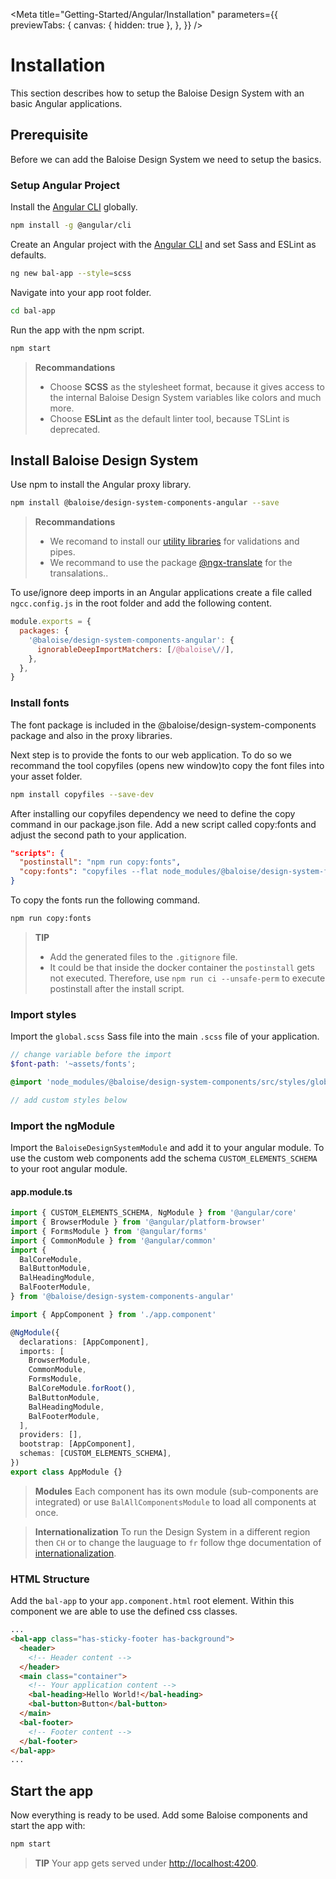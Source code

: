 
<Meta
  title="Getting-Started/Angular/Installation"
  parameters={{
    previewTabs: {
      canvas: { hidden: true },
    },
  }}
/>

# Installation

This section describes how to setup the Baloise Design System with an basic Angular applications.

## Prerequisite

Before we can add the Baloise Design System we need to setup the basics.

### Setup Angular Project

Install the [Angular CLI](https://cli.angular.io/) globally.

```bash
npm install -g @angular/cli
```

Create an Angular project with the [Angular CLI](https://cli.angular.io/) and set Sass and ESLint as defaults.

```bash
ng new bal-app --style=scss
```

Navigate into your app root folder.

```bash
cd bal-app
```

Run the app with the npm script.

```bash
npm start
```

> **Recommandations**
>
> - Choose **SCSS** as the stylesheet format, because it gives access to the internal Baloise Design System variables like colors and much more.
> - Choose **ESLint** as the default linter tool, because TSLint is deprecated.

## Install Baloise Design System

Use npm to install the Angular proxy library.

```bash
npm install @baloise/design-system-components-angular --save
```

> **Recommandations**
>
> - We recomand to install our [utility libraries](https://github.com/baloise/web-app-utils) for validations and pipes.
> - We recommand to use the package [@ngx-translate](https://github.com/ngx-translate/core) for the transalations..

To use/ignore deep imports in an Angular applications create a file called `ngcc.config.js` in the root folder and add the following content.

```javascript
module.exports = {
  packages: {
    '@baloise/design-system-components-angular': {
      ignorableDeepImportMatchers: [/@baloise\//],
    },
  },
}
```

### Install fonts

The font package is included in the @baloise/design-system-components package and also in the proxy libraries.

Next step is to provide the fonts to our web application. To do so we recommand the tool copyfiles (opens new window)to copy the font files into your asset folder.

```bash
npm install copyfiles --save-dev
```

After installing our copyfiles dependency we need to define the copy command in our package.json file. Add a new script called copy:fonts and adjust the second path to your application.

```json
"scripts": {
  "postinstall": "npm run copy:fonts",
  "copy:fonts": "copyfiles --flat node_modules/@baloise/design-system-fonts/lib/* src/assets/fonts"
}
```

To copy the fonts run the following command.

```bash
npm run copy:fonts
```

> **TIP**
>
> - Add the generated files to the `.gitignore` file.
> - It could be that inside the docker container the `postinstall` gets not executed. Therefore, use `npm run ci --unsafe-perm` to execute postinstall after the install script.

### Import styles

Import the `global.scss` Sass file into the main `.scss` file of your application.

```scss
// change variable before the import
$font-path: '~assets/fonts';

@import 'node_modules/@baloise/design-system-components/src/styles/global.scss';

// add custom styles below
```

### Import the ngModule

Import the `BaloiseDesignSystemModule` and add it to your angular module. To use the custom web components add the schema `CUSTOM_ELEMENTS_SCHEMA` to your root angular module.

#### app.module.ts

```typescript
import { CUSTOM_ELEMENTS_SCHEMA, NgModule } from '@angular/core'
import { BrowserModule } from '@angular/platform-browser'
import { FormsModule } from '@angular/forms'
import { CommonModule } from '@angular/common'
import {
  BalCoreModule,
  BalButtonModule,
  BalHeadingModule,
  BalFooterModule,
} from '@baloise/design-system-components-angular'

import { AppComponent } from './app.component'

@NgModule({
  declarations: [AppComponent],
  imports: [
    BrowserModule,
    CommonModule,
    FormsModule,
    BalCoreModule.forRoot(),
    BalButtonModule,
    BalHeadingModule,
    BalFooterModule,
  ],
  providers: [],
  bootstrap: [AppComponent],
  schemas: [CUSTOM_ELEMENTS_SCHEMA],
})
export class AppModule {}
```

> **Modules** Each component has its own module (sub-components are integrated) or use `BalAllComponentsModule` to load all components at once.

> **Internationalization** To run the Design System in a different region then `CH` or to change the lauguage to `fr` follow thge documentation of [internationalization](?path=/docs/getting-started-internationalization--page).

### HTML Structure

Add the `bal-app` to your `app.component.html` root element. Within this component we are able to use the defined css classes.

```html
...
<bal-app class="has-sticky-footer has-background">
  <header>
    <!-- Header content -->
  </header>
  <main class="container">
    <!-- Your application content -->
    <bal-heading>Hello World!</bal-heading>
    <bal-button>Button</bal-button>
  </main>
  <bal-footer>
    <!-- Footer content -->
  </bal-footer>
</bal-app>
...
```

## Start the app

Now everything is ready to be used. Add some Baloise components and start the app with:

```bash
npm start
```

> **TIP**
> Your app gets served under [http://localhost:4200](http://localhost:4200).

<bal-doc-github link="/stories/getting-started/angular/01-installation.stories.mdx"></bal-doc-github>

